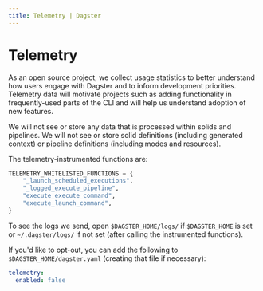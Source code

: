 ```yaml
---
title: Telemetry | Dagster
---
```


# Telemetry

As an open source project, we collect usage statistics to better understand how users engage with
Dagster and to inform development priorities. Telemetry data will motivate projects such as adding
functionality in frequently-used parts of the CLI and will help us understand adoption of new
features.

We will not see or store any data that is processed within solids and pipelines. We will not see or
store solid definitions (including generated context) or pipeline definitions (including modes and
resources).

The telemetry-instrumented functions are:

```python file=../../../python_modules/dagster/dagster/core/telemetry.py startafter=start_TELEMETRY_WHITELISTED_FUNCTIONS endbefore=end_TELEMETRY_WHITELISTED_FUNCTIONS
TELEMETRY_WHITELISTED_FUNCTIONS = {
    "_launch_scheduled_executions",
    "_logged_execute_pipeline",
    "execute_execute_command",
    "execute_launch_command",
}
```

To see the logs we send, open `$DAGSTER_HOME/logs/` if `$DAGSTER_HOME` is set or `~/.dagster/logs/`
if not set (after calling the instrumented functions).

If you'd like to opt-out, you can add the following to `$DAGSTER_HOME/dagster.yaml` (creating that
file if necessary):

```yaml
telemetry:
  enabled: false
```
